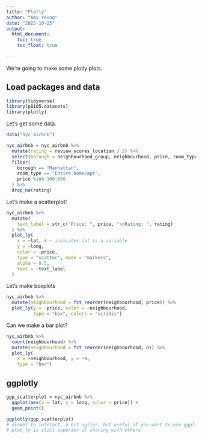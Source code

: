 ```yaml
---
title: "Plotly"
author: "Amy Yeung"
date: "2022-10-25"
output: 
  html_document:
    toc: true
    toc_float: true
  
---
```


We're going to make some plotly plots.

## Load packages and data


```r
library(tidyverse)
library(p8105.datasets)
library(plotly)
```

Let's get some data.

```r
data("nyc_airbnb")

nyc_airbnb = nyc_airbnb %>% 
  mutate(rating = review_scores_location / 2) %>% 
  select(borough = neighbourhood_group, neighbourhood, price, room_type, lat, long, rating) %>% 
  filter(
    borough == "Manhattan",
    room_type == "Entire home/apt",
    price %in% 100:500
  ) %>% 
  drop_na(rating)
```

Let's make a scatterplot!

```r
nyc_airbnb %>% 
  mutate(
    text_label = str_c("Price: ", price, "\nRating: ", rating)
  ) %>% 
  plot_ly(
    x = ~lat, # ~ indicates lat is a variable
    y = ~long,
    color = ~price,
    type = "scatter", mode = "markers",
    alpha = 0.5,
    text = ~text_label
  )
```


Let's make boxplots

```r
nyc_airbnb %>% 
  mutate(neighbourhood = fct_reorder(neighbourhood, price)) %>% 
  plot_ly(y = ~price, color = ~neighbourhood,
          type = "box", colors = "viridis")
```

Can we make a bar plot?

```r
nyc_airbnb %>% 
  count(neighbourhood) %>% 
  mutate(neighbourhood = fct_reorder(neighbourhood, n)) %>% 
  plot_ly(
    x = ~neighbourhood, y = ~n,
    type = "bar")
```


## ggplotly

```r
ggp_scatterplot = nyc_airbnb %>% 
  ggplot(aes(x = lat, y = long, color = price)) +
  geom_point()

ggplotly(ggp_scatterplot) 
# slower to interact, a bit uglier, but useful if you want to use ggplot by yourself first
# plot_ly is still superior if sharing with others
```






